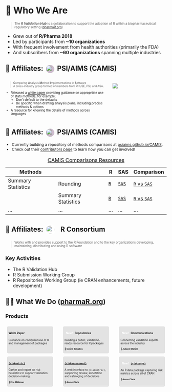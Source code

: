 # 👋 Who We Are {transition="none-in slide-out"}

```{=html}
<style>
.panel {
  font-size: 0.6em;
  background: rgba(0.75, 0.75, 0.75, 0.1);
  padding: 1%;
  margin: 1%;
  border-radius: 0.5em;
  border-bottom: solid 0.2em rgba(1, 1, 1, 0.1);
}

.center {
  --r-heading-margin: auto;
  width: fit-content;
}

.person {
  font-weight: bold;
  font-size: 0.8em;
  margin: 1em 0 0.5em 0;
}

.person p {
  display: inline;
}

.person:before {
  display: inline;
  content: "👤 ";
}

.badge-pill {
  font-weight: bold;
  background: var(--r-link-color);
  color: white;
  border-radius: 1em;
  padding: 0 0.5em;
}
</style>
```

::: { style="font-size: 0.7em;" }
> The ***R Validation Hub*** is a collaboration to support the adoption of R
> within a biopharmaceutical regulatory setting ([pharmaR.org](https://www.pharmaR.org))
:::

* Grew out of **R/Pharma 2018**
* Led by participants from **~10 organizations**
* With frequent involvement from health authorities (primarily the FDA)
* And subscribers from **~60 organizations** spanning multiple industries

## 🤝 Affiliates: ![](assets/camis.png){height="1.2em" width="1.2em" style="margin: 0 0.2em; border-radius: 50%; object-fit: cover; background: #CBC; vertical-align: middle;"} PSI/AIMS (CAMIS) {transition="slide-in slide-out"}

::::: {.columns}
:::: {.column width="65%"}
::: { style="font-size: 0.6em;" }
> **C**omparing **A**nalysis **M**ethod **I**mplementations in **S**oftware  
> A cross-industry group formed of members from PHUSE, PSI, and ASA.
:::

::: { style="font-size: 0.7em;" }
- Released a [white paper](https://phuse.s3.eu-central-1.amazonaws.com/Deliverables/Data+Visualisation+%26+Open+Source+Technology/WP077.pdf) providing guidance on appropriate use of stats methods, for example:
  * Don't default to the defaults
  * Be specific when drafting analysis plans, including precise methods & options
- A resource for knowing the details of methods across languages
:::
::::

:::: {.column width="35%"}
![](assets/CAMIS-white-paper.png)
::::
:::::


## 🤝 Affiliates: ![](assets/camis.png){height="1.2em" width="1.2em" style="margin: 0 0.2em; border-radius: 50%; object-fit: cover; background: #CBC; vertical-align: middle;"} PSI/AIMS (CAMIS) {transition="slide-in slide-out"}

::: {style="font-size: 0.85em"}  
- Currently building a repository of methods comparisons at 
  [psiaims.github.io/CAMIS](https://psiaims.github.io/CAMIS/).
- Check out their 
  [contributors page](https://psiaims.github.io/CAMIS/contribution.html) to 
  learn how you can get involved!

| Methods            |                    | R   | SAS | Comparison |
| ------------------ | ------------------ | --- | --- | -----------|
| Summary Statistics | Rounding           | [`R`](https://psiaims.github.io/CAMIS/R/rounding.html) | [`SAS`](https://psiaims.github.io/CAMIS/SAS/rounding.html) | [`R` vs `SAS`](https://psiaims.github.io/CAMIS/Comp/r-sas_rounding.html) |
|                    | Summary Statistics | [`R`](https://psiaims.github.io/CAMIS/R/summary-stats.html) | [`SAS`](https://psiaims.github.io/CAMIS/SAS/summary-stats.html) | [`R` vs `SAS`](https://psiaims.github.io/CAMIS/Comp/r-sas-summary-stats.html) |
| ... | ... | ... | ... | ... |

: [CAMIS Comparisons Resources](https://psiaims.github.io/CAMIS/)

:::


## 🤝 Affiliates: ![](assets/r-consortium.png){height="1.2em" style="padding: 0.2em; margin: 0 0.5em 0 0; border-radius: 0.8em; background: #FFF; vertical-align: middle;"} [R Consortium]{.hidden} {transition="slide-in slide-out"}

::: {style="font-size: 0.7em"}
> Works with and provides support to the R Foundation and to the key
> organizations developing, maintaining, distributing and using R software
:::

### Key Activities

* The R Validation Hub
* R Submission Working Group
* R Repositories Working Group (ie CRAN enhancements, future development)

## 👷‍♂️ What We Do ([pharmaR.org](https://www.pharmaR.org)) {transition="slide-in slide-out"}

### Products {.center}

::::: {.columns}
:::: {.column width="29%" .panel}
#### White Paper
Guidance on compliant use of R and management of packages
::::

:::: {.column width="29%" .panel}
#### [New!]{.badge-pill} Repositories

Building a public, validation-ready resource for R packages  

::: {.person}
Coline Zeballos
:::
::::

:::: {.column width="29%" .panel}
#### [New!]{.badge-pill} Communications

Connecting validation experts across the industry

::: {.person}
Juliane Manitz
:::
::::
:::::

::::: {.columns}
:::: {.column width="29%" .panel}
#### [`{riskmetric}`](https://github.com/pharmaR/riskmetric)

Gather and report on risk heuristics to support validation decision-making

::: {.person}
Eric Milliman
:::
::::

:::: {.column width="29%" .panel}
#### [`{riskassessment}`](https://github.com/pharmaR/riskassessment)

A web interface to `{riskmetric}`, supporting review,
annotation and cataloging of decisions

::: {.person}
Aaron Clark
:::
::::

:::: {.column width="29%" .panel}
#### [New!]{.badge-pill} [`{riskscore}`](https://github.com/pharmaR/riskscore)

An R data package capturing risk metrics across all of CRAN

::: {.person}
Aaron Clark
:::
::::
:::::
